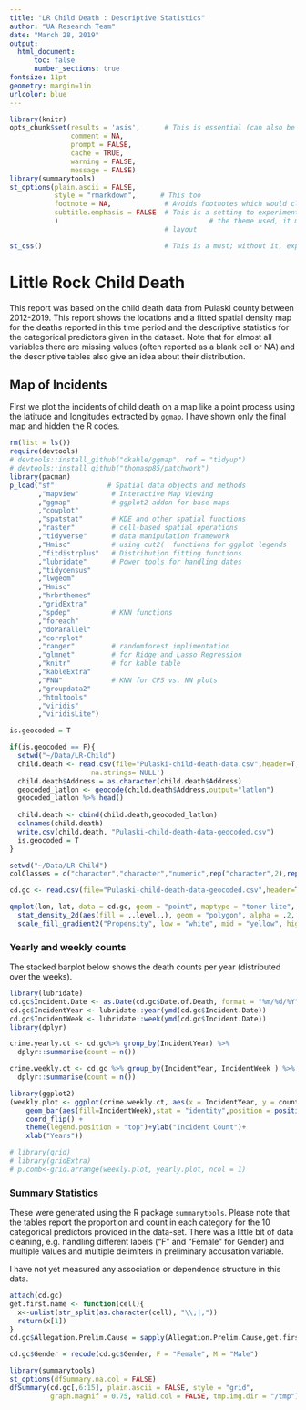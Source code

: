 ```yaml
---
title: "LR Child Death : Descriptive Statistics"
author: "UA Research Team"
date: "March 28, 2019"
output: 
  html_document:
      toc: false
      number_sections: true
fontsize: 11pt
geometry: margin=1in
urlcolor: blue
---
```


```r
library(knitr)
opts_chunk$set(results = 'asis',      # This is essential (can also be set at the chunk-level)
               comment = NA,
               prompt = FALSE,
               cache = TRUE,
               warning = FALSE,
               message = FALSE)
library(summarytools)
st_options(plain.ascii = FALSE,      
           style = "rmarkdown",      # This too
           footnote = NA,             # Avoids footnotes which would clutter the results
           subtitle.emphasis = FALSE  # This is a setting to experiment with - according to 
           )                                     # the theme used, it might improve the headings'
                                      # layout
```

```r
st_css()                              # This is a must; without it, expect odd layout,
```  


# Little Rock Child Death

This report was based on the child death data from Pulaski county between 2012-2019. This report shows the locations and a fitted spatial density map for the deaths reported in this time period and the descriptive statistics for the categorical predictors given in the dataset. 
Note that for almost all variables there are missing values (often reported as a blank cell or NA) and the descriptive tables also give an idea about their distribution. 

## Map of Incidents 

First we plot the incidents of child death on a map like a point process using the latitude and longitudes extracted by `ggmap`. I have shown only the final map and hidden the R codes. 

```r
rm(list = ls())
require(devtools)
# devtools::install_github("dkahle/ggmap", ref = "tidyup")
# devtools::install_github("thomasp85/patchwork")
library(pacman)
p_load("sf"             # Spatial data objects and methods
       ,"mapview"        # Interactive Map Viewing
       ,"ggmap"          # ggplot2 addon for base maps
       ,"cowplot" 
       ,"spatstat"       # KDE and other spatial functions
       ,"raster"         # cell-based spatial operations
       ,"tidyverse"      # data manipulation framework
       ,"Hmisc"          # using cut2(  functions for ggplot legends
       ,"fitdistrplus"   # Distribution fitting functions
       ,"lubridate"      # Power tools for handling dates
       ,"tidycensus" 
       ,"lwgeom" 
       ,"Hmisc" 
       ,"hrbrthemes" 
       ,"gridExtra" 
       ,"spdep"          # KNN functions
       ,"foreach" 
       ,"doParallel" 
       ,"corrplot" 
       ,"ranger"         # randomforest implimentation      
       ,"glmnet"         # for Ridge and Lasso Regression
       ,"knitr"          # for kable table
       ,"kableExtra" 
       ,"FNN"            # KNN for CPS vs. NN plots
       ,"groupdata2" 
       ,"htmltools" 
       ,"viridis" 
       ,"viridisLite")
```

```R
is.geocoded = T

if(is.geocoded == F){
  setwd("~/Data/LR-Child")
  child.death <- read.csv(file="Pulaski-child-death-data.csv",header=T,sep=",",
                    na.strings='NULL')
  child.death$Address = as.character(child.death$Address)
  geocoded_latlon <- geocode(child.death$Address,output="latlon")
  geocoded_latlon %>% head()
  
  child.death <- cbind(child.death,geocoded_latlon)
  colnames(child.death)
  write.csv(child.death, "Pulaski-child-death-data-geocoded.csv")
  is.geocoded = T
}
```



```r
setwd("~/Data/LR-Child")
colClasses = c("character","character","numeric",rep("character",2),rep("factor",10),rep("character",2),rep("numeric",2))

cd.gc <- read.csv(file="Pulaski-child-death-data-geocoded.csv",header=T,sep=",",colClasses = colClasses, nrows = 41, na.strings='NULL')

qmplot(lon, lat, data = cd.gc, geom = "point", maptype = "toner-lite", darken = .2, color = I("red"), legend = "topleft") +
  stat_density_2d(aes(fill = ..level..), geom = "polygon", alpha = .2, color = NA) +
  scale_fill_gradient2("Propensity", low = "white", mid = "yellow", high = "red", midpoint = 20)

```


### Yearly and weekly counts 

The stacked barplot below shows the death counts per year (distributed over the weeks).  

```r
library(lubridate)
cd.gc$Incident.Date <- as.Date(cd.gc$Date.of.Death, format = "%m/%d/%Y" )
cd.gc$IncidentYear <- lubridate::year(ymd(cd.gc$Incident.Date))
cd.gc$IncidentWeek <- lubridate::week(ymd(cd.gc$Incident.Date))
library(dplyr)

crime.yearly.ct <- cd.gc%>% group_by(IncidentYear) %>%
  dplyr::summarise(count = n()) 

crime.weekly.ct <- cd.gc %>% group_by(IncidentYear, IncidentWeek ) %>%
  dplyr::summarise(count = n())
```

```R
library(ggplot2)
(weekly.plot <- ggplot(crime.weekly.ct, aes(x = IncidentYear, y = count))+
    geom_bar(aes(fill=IncidentWeek),stat = "identity",position = position_stack(reverse = TRUE)) +
    coord_flip() +
    theme(legend.position = "top")+ylab("Incident Count")+
    xlab("Years"))

# library(grid)
# library(gridExtra)
# p.comb<-grid.arrange(weekly.plot, yearly.plot, ncol = 1)

```


### Summary Statistics 

These were generated using the R package `summarytools`. Please note that the tables report the proportion and count in each category for the 10 categorical predictors provided in the data-set. There was a little bit of data cleaning, e.g. handling different labels ("F" and "Female" for Gender) and multiple values and multiple delimiters in preliminary accusation variable. 

I have not yet measured any association or dependence structure in this data. 

```r
attach(cd.gc)
get.first.name <- function(cell){ 
  x<-unlist(str_split(as.character(cell), "\\;|,")) 
  return(x[1]) 
} 
cd.gc$Allegation.Prelim.Cause = sapply(Allegation.Prelim.Cause,get.first.name)

cd.gc$Gender = recode(cd.gc$Gender, F = "Female", M = "Male")

library(summarytools)
st_options(dfSummary.na.col = FALSE)
dfSummary(cd.gc[,6:15], plain.ascii = FALSE, style = "grid", 
          graph.magnif = 0.75, valid.col = FALSE, tmp.img.dir = "/tmp")
```


